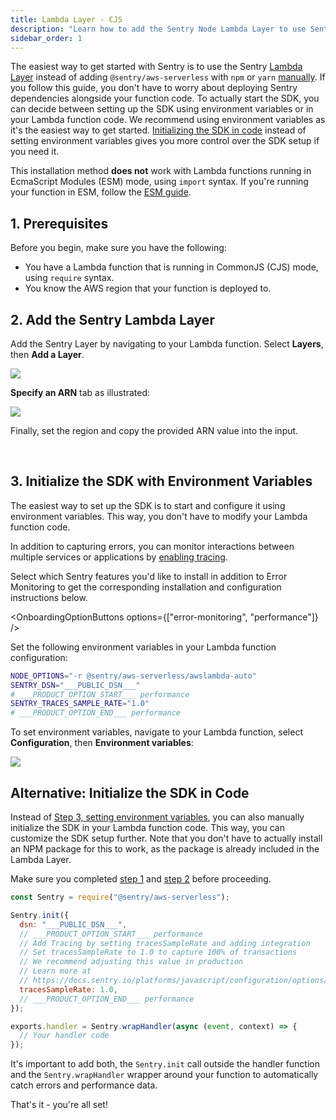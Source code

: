 ```yaml
---
title: Lambda Layer - CJS
description: "Learn how to add the Sentry Node Lambda Layer to use Sentry in your Lambda functions running in CommonJS (CJS)"
sidebar_order: 1
---
```


The easiest way to get started with Sentry is to use the Sentry [Lambda Layer](https://docs.aws.amazon.com/lambda/latest/dg/adding-layers.html) instead of adding `@sentry/aws-serverless` with `npm` or `yarn` [manually](../cjs-npm).
If you follow this guide, you don't have to worry about deploying Sentry dependencies alongside your function code.
To actually start the SDK, you can decide between setting up the SDK using environment variables or in your Lambda function code. We recommend using environment variables as it's the easiest way to get started. [Initializing the SDK in code](#alternative-initialize-the-sdk-in-code) instead of setting environment variables gives you more control over the SDK setup if you need it.

<Alert>

This installation method **does not** work with Lambda functions running in EcmaScript Modules (ESM) mode, using `import` syntax. If you're running your function in ESM, follow the [ESM guide](../esm-npm).

</Alert>

## 1. Prerequisites

Before you begin, make sure you have the following:

- You have a Lambda function that is running in CommonJS (CJS) mode, using `require` syntax.
- You know the AWS region that your function is deployed to.

## 2. Add the Sentry Lambda Layer

Add the Sentry Layer by navigating to your Lambda function. Select **Layers**, then **Add a Layer**.

![](./img/lambda_view.png)

**Specify an ARN** tab as illustrated:

![](./img/add_layer.png)

Finally, set the region and copy the provided ARN value into the input.

<LambdaLayerDetail canonical="aws-layer:node" />

<br />

## 3. Initialize the SDK with Environment Variables

The easiest way to set up the SDK is to start and configure it using environment variables. This way, you don't have to modify your Lambda function code.

In addition to capturing errors, you can monitor interactions between multiple services or applications by [enabling tracing](/concepts/key-terms/tracing/).

Select which Sentry features you'd like to install in addition to Error Monitoring to get the corresponding installation and configuration instructions below.

<OnboardingOptionButtons options={["error-monitoring", "performance"]} />

Set the following environment variables in your Lambda function configuration:

```bash
NODE_OPTIONS="-r @sentry/aws-serverless/awslambda-auto"
SENTRY_DSN="___PUBLIC_DSN___"
# ___PRODUCT_OPTION_START___ performance
SENTRY_TRACES_SAMPLE_RATE="1.0"
# ___PRODUCT_OPTION_END___ performance
```

To set environment variables, navigate to your Lambda function, select **Configuration**, then **Environment variables**:

![](./img/cjs_env_vars.png)

## Alternative: Initialize the SDK in Code

Instead of [Step 3, setting environment variables](#3-initialize-the-sdk-with-environment-variables), you can also manually initialize the SDK in your Lambda function code.
This way, you can customize the SDK setup further.
Note that you don't have to actually install an NPM package for this to work, as the package is already included in the Lambda Layer.

Make sure you completed [step 1](#1-prerequisites) and [step 2](#2-add-the-sentry-lambda-layer) before proceeding.

```javascript {filename:index.js}
const Sentry = require("@sentry/aws-serverless");

Sentry.init({
  dsn: "___PUBLIC_DSN___",
  // ___PRODUCT_OPTION_START___ performance
  // Add Tracing by setting tracesSampleRate and adding integration
  // Set tracesSampleRate to 1.0 to capture 100% of transactions
  // We recommend adjusting this value in production
  // Learn more at
  // https://docs.sentry.io/platforms/javascript/configuration/options/#traces-sample-rate
  tracesSampleRate: 1.0,
  // ___PRODUCT_OPTION_END___ performance
});

exports.handler = Sentry.wrapHandler(async (event, context) => {
  // Your handler code
});
```

It's important to add both, the `Sentry.init` call outside the handler function and the `Sentry.wrapHandler` wrapper around your function to automatically catch errors and performance data.

That's it - you're all set!
